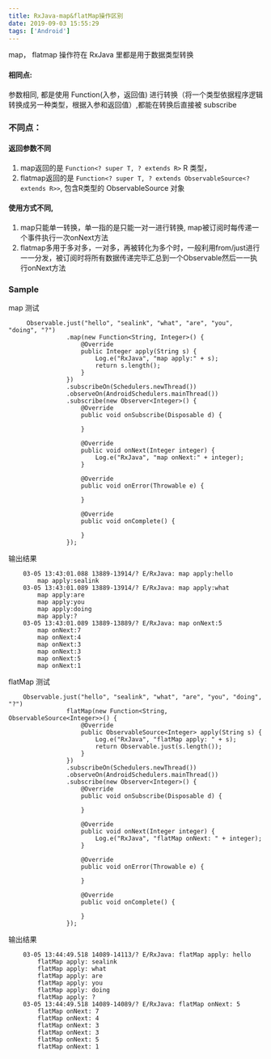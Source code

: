 ```yaml
---
title: RxJava-map&flatMap操作区别
date: 2019-09-03 15:55:29
tags: ['Android']
---
```


map， flatmap 操作符在 RxJava 里都是用于数据类型转换

#### 相同点:

参数相同, 都是使用 Function(入参，返回值) 进行转换（将一个类型依据程序逻辑转换成另一种类型，根据入参和返回值）,都能在转换后直接被 subscribe

### 不同点：
#### 返回参数不同
    
1. map返回的是 ```Function<? super T, ? extends R>``` R 类型，
2. flatmap返回的是 ```Function<? super T, ? extends ObservableSource<? extends R>>```, 包含R类型的 ObservableSource 对象
   
#### 使用方式不同, 

1. map只能单一转换，单一指的是只能一对一进行转换, map被订阅时每传递一个事件执行一次onNext方法   
2. flatmap多用于多对多，一对多，再被转化为多个时，一般利用from/just进行一一分发，被订阅时将所有数据传递完毕汇总到一个Observable然后一一执行onNext方法

### Sample
map 测试
```
     Observable.just("hello", "sealink", "what", "are", "you", "doing", "?")
                .map(new Function<String, Integer>() {
                    @Override
                    public Integer apply(String s) {
                        Log.e("RxJava", "map apply:" + s);
                        return s.length();
                    }
                })
                .subscribeOn(Schedulers.newThread())
                .observeOn(AndroidSchedulers.mainThread())
                .subscribe(new Observer<Integer>() {
                    @Override
                    public void onSubscribe(Disposable d) {

                    }

                    @Override
                    public void onNext(Integer integer) {
                        Log.e("RxJava", "map onNext:" + integer);
                    }

                    @Override
                    public void onError(Throwable e) {

                    }

                    @Override
                    public void onComplete() {

                    }
                });
```
输出结果
```
    03-05 13:43:01.088 13889-13914/? E/RxJava: map apply:hello
        map apply:sealink
    03-05 13:43:01.089 13889-13914/? E/RxJava: map apply:what
        map apply:are
        map apply:you
        map apply:doing
        map apply:?
    03-05 13:43:01.089 13889-13889/? E/RxJava: map onNext:5
        map onNext:7
        map onNext:4
        map onNext:3
        map onNext:3
        map onNext:5
        map onNext:1
```
flatMap 测试
```
    Observable.just("hello", "sealink", "what", "are", "you", "doing", "?")
                flatMap(new Function<String, ObservableSource<Integer>>() {
                    @Override
                    public ObservableSource<Integer> apply(String s) {
                        Log.e("RxJava", "flatMap apply: " + s);
                        return Observable.just(s.length());
                    }
                })
                .subscribeOn(Schedulers.newThread())
                .observeOn(AndroidSchedulers.mainThread())
                .subscribe(new Observer<Integer>() {
                    @Override
                    public void onSubscribe(Disposable d) {

                    }

                    @Override
                    public void onNext(Integer integer) {
                        Log.e("RxJava", "flatMap onNext: " + integer);
                    }

                    @Override
                    public void onError(Throwable e) {

                    }

                    @Override
                    public void onComplete() {

                    }
                });
```
输出结果
```
    03-05 13:44:49.518 14089-14113/? E/RxJava: flatMap apply: hello
        flatMap apply: sealink
        flatMap apply: what
        flatMap apply: are
        flatMap apply: you
        flatMap apply: doing
        flatMap apply: ?
    03-05 13:44:49.518 14089-14089/? E/RxJava: flatMap onNext: 5
        flatMap onNext: 7
        flatMap onNext: 4
        flatMap onNext: 3
        flatMap onNext: 3
        flatMap onNext: 5
        flatMap onNext: 1
```